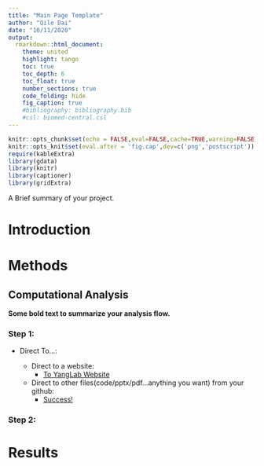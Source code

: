 ```yaml
---
title: "Main Page Template"
author: "Qile Dai"
date: "10/11/2020"
output: 
  rmarkdown::html_document:
    theme: united
    highlight: tango
    toc: true
    toc_depth: 6
    toc_float: true
    number_sections: true
    code_folding: hide
    fig_caption: true
    #bibliography: bibliography.bib
    #csl: biomed-central.csl
---
```


```r
knitr::opts_chunk$set(echo = FALSE,eval=FALSE,cache=TRUE,warning=FALSE,message=FALSE,results='asis',cache.lazy = FALSE)
knitr::opts_knit$set(eval.after = 'fig.cap',dev=c('png','postscript'))
require(kableExtra)
library(gdata)
library(knitr)
library(captioner)
library(gridExtra)
```

A Brief summary of your project.

# Introduction

# Methods

## Computational Analysis 

**Some bold text to summarize your analysis flow.**

### Step 1: 

   + Direct To...:
   
     * Direct to a website:
       - [To YangLab Website](https://yanglab-emory.github.io) 
       
     * Direct to other files(code/pptx/pdf...anything you want) from your github: 
       - [Success!](RandomThings/Success.jpg)
  
### Step 2: 

# Results
   
